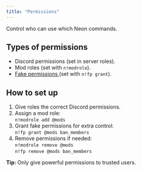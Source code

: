 ```yaml
---
title: "Permissions"
---
```


Control who can use which Neon commands.

## Types of permissions

- Discord permissions (set in server roles).
- Mod roles (set with `n!modrole`).
- [Fake permissions ](fakeperms.mdx)(set with `n!fp grant`).

## How to set up

1. Give roles the correct Discord permissions.
2. Assign a mod role:\
   `n!modrole add @mods`
3. Grant fake permissions for extra control:\
   `n!fp grant @mods ban_members`
4. Remove permissions if needed:\
   `n!modrole remove @mods`\
   `n!fp remove @mods ban_members`

**Tip:** Only give powerful permissions to trusted users.